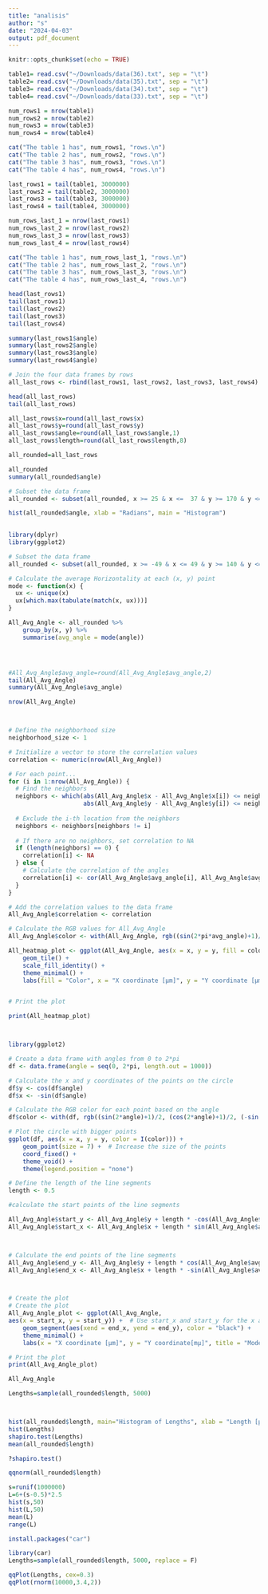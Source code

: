 ```yaml
---
title: "analisis"
author: "s"
date: "2024-04-03"
output: pdf_document
---
```


```r
knitr::opts_chunk$set(echo = TRUE)
```

```r
table1= read.csv("~/Downloads/data(36).txt", sep = "\t") 
table2= read.csv("~/Downloads/data(35).txt", sep = "\t")
table3= read.csv("~/Downloads/data(34).txt", sep = "\t")
table4= read.csv("~/Downloads/data(33).txt", sep = "\t")

```

```r
num_rows1 = nrow(table1)
num_rows2 = nrow(table2)
num_rows3 = nrow(table3)
num_rows4 = nrow(table4)

cat("The table 1 has", num_rows1, "rows.\n")
cat("The table 2 has", num_rows2, "rows.\n")
cat("The table 3 has", num_rows3, "rows.\n")
cat("The table 4 has", num_rows4, "rows.\n")

```

```r
last_rows1 = tail(table1, 3000000)
last_rows2 = tail(table2, 3000000)
last_rows3 = tail(table3, 3000000)
last_rows4 = tail(table4, 3000000)

```

```r
num_rows_last_1 = nrow(last_rows1)
num_rows_last_2 = nrow(last_rows2)
num_rows_last_3 = nrow(last_rows3)
num_rows_last_4 = nrow(last_rows4)

cat("The table 1 has", num_rows_last_1, "rows.\n")
cat("The table 2 has", num_rows_last_2, "rows.\n")
cat("The table 3 has", num_rows_last_3, "rows.\n")
cat("The table 4 has", num_rows_last_4, "rows.\n")

```

```r
head(last_rows1)
tail(last_rows1)
tail(last_rows2)
tail(last_rows3)
tail(last_rows4)

```

```r
summary(last_rows1$angle)
summary(last_rows2$angle)
summary(last_rows3$angle)
summary(last_rows4$angle)
```

```r
# Join the four data frames by rows
all_last_rows <- rbind(last_rows1, last_rows2, last_rows3, last_rows4)

```

```r
head(all_last_rows)
tail(all_last_rows)
```

```r
all_last_rows$x=round(all_last_rows$x)
all_last_rows$y=round(all_last_rows$y)
all_last_rows$angle=round(all_last_rows$angle,1)
all_last_rows$length=round(all_last_rows$length,8)

all_rounded=all_last_rows

all_rounded
summary(all_rounded$angle)
```

```r


# Subset the data frame
all_rounded <- subset(all_rounded, x >= 25 & x <=  37 & y >= 170 & y <= 180)

hist(all_rounded$angle, xlab = "Radians", main = "Histogram")
 
```

```r
library(dplyr)
library(ggplot2)

```

```r
# Subset the data frame
all_rounded <- subset(all_rounded, x >= -49 & x <= 49 & y >= 140 & y <= 199)
```

```r
# Calculate the average Horizontality at each (x, y) point
mode <- function(x) {
  ux <- unique(x)
  ux[which.max(tabulate(match(x, ux)))]
}

All_Avg_Angle <- all_rounded %>%
    group_by(x, y) %>%
    summarise(avg_angle = mode(angle))




#All_Avg_Angle$avg_angle=round(All_Avg_Angle$avg_angle,2)
tail(All_Avg_Angle)
summary(All_Avg_Angle$avg_angle)

nrow(All_Avg_Angle)




```

```r
# Define the neighborhood size
neighborhood_size <- 1

# Initialize a vector to store the correlation values
correlation <- numeric(nrow(All_Avg_Angle))

# For each point...
for (i in 1:nrow(All_Avg_Angle)) { 
  # Find the neighbors
  neighbors <- which(abs(All_Avg_Angle$x - All_Avg_Angle$x[i]) <= neighborhood_size & 
                     abs(All_Avg_Angle$y - All_Avg_Angle$y[i]) <= neighborhood_size)
  
  # Exclude the i-th location from the neighbors
  neighbors <- neighbors[neighbors != i]
  
  # If there are no neighbors, set correlation to NA
  if (length(neighbors) == 0) {
    correlation[i] <- NA
  } else {
    # Calculate the correlation of the angles
    correlation[i] <- cor(All_Avg_Angle$avg_angle[i], All_Avg_Angle$avg_angle[neighbors])
  }
}

# Add the correlation values to the data frame
All_Avg_Angle$correlation <- correlation
```

```r

# Calculate the RGB values for All_Avg_Angle
All_Avg_Angle$color <- with(All_Avg_Angle, rgb((sin(2*pi*avg_angle)+1)/2, (cos(2*pi*avg_angle)+1)/2, (-sin(2*pi*avg_angle)+1)/2))

```

```r


All_heatmap_plot <- ggplot(All_Avg_Angle, aes(x = x, y = y, fill = color)) +
    geom_tile() +
    scale_fill_identity() +
    theme_minimal() +
    labs(fill = "Color", x = "X coordinate [µm]", y = "Y coordinate [µm]", title = "Heatmap of average orientation angle at each (x, y) point in the chamber")   


# Print the plot

print(All_heatmap_plot) 

```

```r
```

```r
```

```r


library(ggplot2)

# Create a data frame with angles from 0 to 2*pi
df <- data.frame(angle = seq(0, 2*pi, length.out = 1000))

# Calculate the x and y coordinates of the points on the circle
df$y <- cos(df$angle)
df$x <- -sin(df$angle)

# Calculate the RGB color for each point based on the angle
df$color <- with(df, rgb((sin(2*angle)+1)/2, (cos(2*angle)+1)/2, (-sin(2*angle)+1)/2))

# Plot the circle with bigger points
ggplot(df, aes(x = x, y = y, color = I(color))) +
    geom_point(size = 7) +  # Increase the size of the points
    coord_fixed() +
    theme_void() +
    theme(legend.position = "none")
```

```r
# Define the length of the line segments
length <- 0.5

#calculate the start points of the line segments

All_Avg_Angle$start_y <- All_Avg_Angle$y + length * -cos(All_Avg_Angle$avg_angle * pi )
All_Avg_Angle$start_x <- All_Avg_Angle$x + length * sin(All_Avg_Angle$avg_angle * pi )



# Calculate the end points of the line segments
All_Avg_Angle$end_y <- All_Avg_Angle$y + length * cos(All_Avg_Angle$avg_angle * pi )
All_Avg_Angle$end_x <- All_Avg_Angle$x + length * -sin(All_Avg_Angle$avg_angle * pi )



# Create the plot
# Create the plot
All_Avg_Angle_plot <- ggplot(All_Avg_Angle,
aes(x = start_x, y = start_y)) +  # Use start_x and start_y for the x and y aesthetics
    geom_segment(aes(xend = end_x, yend = end_y), color = "black") +
    theme_minimal() +
    labs(x = "X coordinate [µm]", y = "Y coordinate[mµ]", title = "Mode orientation angle at each (x, y) point in the chamber")

# Print the plot
print(All_Avg_Angle_plot)

All_Avg_Angle
```

```r
Lengths=sample(all_rounded$length, 5000)



hist(all_rounded$length, main="Histogram of Lengths", xlab = "Length [µm]")
hist(Lengths)
shapiro.test(Lengths)
mean(all_rounded$length)

?shapiro.test()

qqnorm(all_rounded$length)
```

```r
s=runif(1000000)
L=6+(s-0.5)*2.5
hist(s,50)
hist(L,50)
mean(L)
range(L)
```

```r
install.packages("car")
```

```r
library(car)
Lengths=sample(all_rounded$length, 5000, replace = F)

qqPlot(Lengths, cex=0.3)
qqPlot(rnorm(10000,3.4,2))
```
